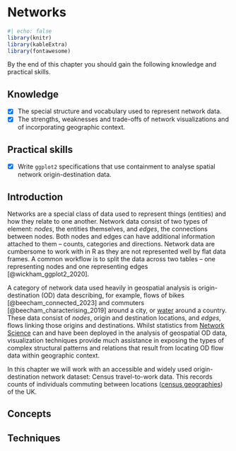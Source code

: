 # Networks {#sec-network}

```r
#| echo: false
library(knitr)
library(kableExtra)
library(fontawesome)
```

By the end of this chapter you should gain the following knowledge and practical skills.

::: {.callout-note}

## Knowledge

- [x] The special structure and vocabulary used to represent network data.
- [x] The strengths, weaknesses and trade-offs of network visualizations and of incorporating geographic context.

:::


::: {.callout-note}

## Practical skills

- [x] Write `ggplot2` specifications that use containment to analyse spatial network origin-destination data.

:::

## Introduction

Networks are a special class of data used to represent things (entities) and how they relate to one another. Network data consist of two types of element: *nodes*, the entities themselves, and *edges*, the connections between nodes. Both nodes and edges can have additional information attached to them -- counts, categories and directions. Network data are cumbersome to work with in R as they are not represented well  by flat data frames. A common workflow is to split the data across two tables -- one representing nodes and one representing edges [@wickham_ggplot2_2020].

A category of network data used heavily in geospatial analysis is origin-destination (OD) data describing, for example, flows of bikes [@beecham_connected_2023] and commuters [@beecham_characterising_2019] around a city, or [water](https://public.tableau.com/profile/robradburn#!/vizhome/LiquidCapital/VirtualWater) around a country. These data consist of *nodes*, origin and destination locations, and *edges*, flows linking those origins and destinations. Whilst statistics from [Network Science](https://en.wikipedia.org/wiki/Network_science) can and have been deployed in the analysis of geospatial OD data, visualization techniques provide much assistance in exposing the types of complex structural patterns and relations that result from locating OD flow data within geographic context.

In this chapter we will work with an accessible and widely used origin-destination network dataset: Census travel-to-work data. This records counts of individuals commuting between locations ([census geographies](https://www.ons.gov.uk/methodology/geography/ukgeographies/censusgeography#census-geography)) of the UK.


## Concepts

<!-- ### Network data: nodes and edges

This session introduces techniques for visually representing networks and evaluates their usefulness through an analysis of 2011 Census OD travel-to-work data.  We will focus on travel-to-work data in London -- the **nodes** in this dataset are London's 33 boroughs and the **edges** are directed OD pairs between these boroughs.

```r
data <- tibble::tibble(
  "borough" = c("Barking and Dagenham", "Barnet", "Bexley", "..."),
  "out" = c("54237", "117657", "77263", "..."),
  "in" = c("33605", "72024", "39232", "...")
  )
kbl(data,  caption = "Nodes table: London Boroughs.", escape = FALSE) |> kable_minimal()
```


```r
data <- tibble::tibble(
  "origin" = c("Barking and Dagenham", "Barking and Dagenham", "Barking and Dagenham", "..."),
  "destination" = c("Barking and Dagenham", "Barnet", "Bexley", "..."),
  "freq" = c("14650", "280", "155", "...")
  )
kbl(data,  caption = "Edges table: OD pairs between London Boroughs.", escape = FALSE) |> kable_minimal()
```
 -->



## Techniques
